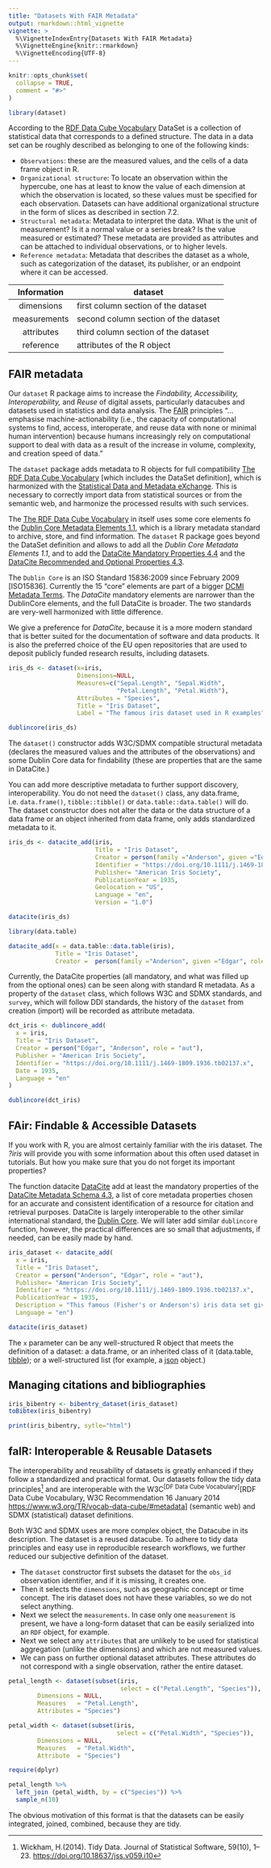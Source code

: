 ```yaml
---
title: "Datasets With FAIR Metadata"
output: rmarkdown::html_vignette
vignette: >
  %\VignetteIndexEntry{Datasets With FAIR Metadata}
  %\VignetteEngine{knitr::rmarkdown}
  %\VignetteEncoding{UTF-8}
---
```


```r
knitr::opts_chunk$set(
  collapse = TRUE,
  comment = "#>"
)
```

```r
library(dataset)
```

According to the [RDF Data Cube Vocabulary](https://www.w3.org/TR/vocab-data-cube/) DataSet is a collection of statistical data that corresponds to a defined structure. The data in a data set can be roughly described as belonging to one of the following kinds:

- `Observations`: these are the measured values, and the cells of a data frame object in R.
- `Organizational structure`: To locate an observation within the hypercube, one has at least to know the value of each dimension at which the observation is located, so these values must be specified for each observation. Datasets can have additional organizational structure in the form of slices as described in section 7.2.
- `Structural metadata`: Metadata to interpret the data. What is the unit of measurement? Is it a normal value or a series break? Is the value measured or estimated? These metadata are provided as attributes and can be attached to individual observations, or to higher levels.
- `Reference metadata`: Metadata that describes the dataset as a whole, such as categorization of the dataset, its publisher, or an endpoint where it can be accessed.

| Information | dataset |
|:--:|----|
| dimensions   |  first column section of the dataset   |
| measurements |  second column section of the dataset  |
| attributes   |  third column section of the dataset   |
| reference    |  attributes of the R object            |

## FAIR metadata

Our `dataset` R package aims to increase the *Findability, Accessibility, Interoperability,* and *Reuse* of digital assets, particularly datacubes and datasets used in statistics and data analysis. The [FAIR](https://www.go-fair.org/fair-principles/) principles  "…emphasise machine-actionability (i.e., the capacity of computational systems to find, access, interoperate, and reuse data with none or minimal human intervention) because humans increasingly rely on computational support to deal with data as a result of the increase in volume, complexity, and creation speed of data."

The `dataset` package adds metadata to R objects for full compatibility [The RDF Data Cube Vocabulary](https://www.w3.org/TR/vocab-data-cube/) [which includes the DataSet definition], which is harmonized with the [Statistical Data and Metadata eXchange](https://sdmx.org/).  This is necessary to correctly import data from statistical sources or from the semantic web, and harmonize the processed results with such services.

The [The RDF Data Cube Vocabulary](https://www.w3.org/TR/vocab-data-cube/) in itself uses some core elements fo the [Dublin Core Metadata Elements 1.1](https://www.dublincore.org/specifications/dublin-core/dces/), which is a library metadata standard to archive, store, and find information. The `dataset` R package goes beyond the DataSet definition and allows to add all the *Dublin Core Metadata Elements 1.1*, and to add the [DataCite Mandatory Properties 4.4](https://support.datacite.org/docs/datacite-metadata-schema-44) and the [DataCite Recommended and Optional Properties 4.3](https://support.datacite.org/docs/schema-optional-properties-v43).

The `Dublin Core` is an ISO Standard 15836:2009 since February 2009 [ISO15836]. Currently the 15 "core" elements are part of a bigger [DCMI Metadata Terms](https://www.dublincore.org/specifications/dublin-core/dcmi-terms/). The *DataCite* mandatory elements are narrower than the DublinCore elements, and the full DataCite is broader. The two standards are very-well harmonized with little difference.

We give a preference for *DataCite*, because it is a more modern standard that is better suited for the documentation of software and data products. It is also the preferred choice of the EU open repositories that are used to deposit publicly funded research results, including datasets.


```r
iris_ds <- dataset(x=iris, 
                   Dimensions=NULL, 
                   Measures=c("Sepal.Length", "Sepal.Width", 
                              "Petal.Length", "Petal.Width"),
                   Attributes = "Species", 
                   Title = "Iris Dataset", 
                   Label = "The famous iris dataset used in R examples")

dublincore(iris_ds)
```
The `dataset()` constructor adds W3C/SDMX compatible structural metadata (declares the measured values and the attributes of the observations) and some Dublin Core data for findability (these are properties that are the same in DataCite.)

You can add more descriptive metadata to further support discovery, interoperability.  You do not need the `dataset()` class, any data.frame, i.e. `data.frame()`, `tibble::tibble()` or `data.table::data.table()` will do. The dataset constructor does not alter the data or the data structure of a data frame or an object inherited from data frame, only adds standardized metadata to it. 

```r
iris_ds <- datacite_add(iris,
                        Title = "Iris Dataset",
                        Creator = person(family ="Anderson", given ="Edgar", role = "aut"),
                        Identifier = "https://doi.org/10.1111/j.1469-1809.1936.tb02137.x",
                        Publisher= "American Iris Society",
                        PublicationYear = 1935,
                        Geolocation = "US",
                        Language = "en", 
                        Version = "1.0")

datacite(iris_ds)
```
```r
library(data.table)
```
```r
datacite_add(x = data.table::data.table(iris), 
             Title = "Iris Dataset", 
             Creator =  person(family ="Anderson", given ="Edgar", role = "aut"))
```

Currently, the DataCite properties (all mandatory, and what was filled up from the optional ones) can be seen along with standard R metadata. As a property of the `dataset` class, which follows W3C and SDMX standards, and `survey`, which will follow DDI standards, the history of the `dataset` from creation (import) will be recorded as attribute metadata.

```r
dct_iris <- dublincore_add(
  x = iris,
  Title = "Iris Dataset",
  Creator = person("Edgar", "Anderson", role = "aut"),
  Publisher = "American Iris Society",
  Identifier = "https://doi.org/10.1111/j.1469-1809.1936.tb02137.x",
  Date = 1935,
  Language = "en"
)

dublincore(dct_iris)
```

## FAir: Findable & Accessible Datasets

If you work with R, you are almost certainly familiar with the iris dataset.  The *?iris* will provide you with some information about this often used dataset in tutorials. But how you make sure that you do not forget its important properties?

The function datacite [DataCite](https://datacite.org/) add at least the mandatory properties of the [DataCite Metadata Schema 4.3](https://schema.datacite.org/), a list of core metadata properties chosen for an accurate and consistent identification of a resource for citation and retrieval purposes. DataCite is largely interoperable to the other similar international standard, the [Dublin Core](https://www.dublincore.org/).  We will later add similar `dublincore` function, however, the practical differences are so small that adjustments, if needed, can be easily made by hand.

```r
iris_dataset <- datacite_add(
  x = iris,
  Title = "Iris Dataset",
  Creator = person("Anderson", "Edgar", role = "aut"),
  Publisher= "American Iris Society",
  Identifier = "https://doi.org/10.1111/j.1469-1809.1936.tb02137.x",
  PublicationYear = 1935,
  Description = "This famous (Fisher's or Anderson's) iris data set gives the measurements in centimeters of the variables sepal length and width and petal length and width, respectively, for 50 flowers from each of 3 species of iris. The species are Iris setosa, versicolor, and virginica.",
  Language = "en")
```
```r
datacite(iris_dataset)
```
The `x` parameter can be any well-structured R object that meets the definition of a dataset: a data.frame, or an inherited class of it (data.table, [tibble](https://tibble.tidyverse.org/)); or a well-structured list (for example, a [json](https://arxiv.org/abs/1403.2805) object.)

## Managing citations and bibliographies {#bibliography}

```r
iris_bibentry <- bibentry_dataset(iris_dataset)
toBibtex(iris_bibentry)
```



```r
print(iris_bibentry, sytle="html")
```

## faIR: Interoperable & Reusable Datasets

The interoperability and reusability of datasets is greatly enhanced if they follow a standardized and practical format.  Our datasets follow the tidy data principles^[Wickham, H.(2014). Tidy Data. Journal of Statistical Software, 59(10), 1–23. <https://doi.org/10.18637/jss.v059.i10>] and are interoperable with the W3C^[DF Data Cube Vocabulary]^[RDF Data Cube Vocabulary, W3C Recommendation 16 January 2014  <https://www.w3.org/TR/vocab-data-cube/#metadata>] (semantic web) and SDMX (statistical) dataset definitions.

Both W3C and SDMX uses are more complex object, the Datacube in its description. The dataset is a reused datacube. To adhere to tidy data principles and easy use in reproducible research workflows, we further reduced our subjective definition of the dataset. 

- The `dataset` constructor first subsets the dataset for the `obs_id` observation identifier, and if it is missing, it creates one.
- Then it selects the `dimensions`, such as geographic concept or time concept. The iris dataset does not have these variables, so we do not select anything.
- Next we select the `measurements`.  In case only one `measurement` is present, we have a long-form dataset that can be easily serialized into an `RDF` object, for example. 
- Next we select any `attributes` that are unlikely to be used for statistical aggregation (unlike the dimensions) and which are not measured values. 
- We can pass on further optional dataset attributes. These attributes do not correspond with a single observation, rather the entire dataset.

```r
petal_length <- dataset(subset(iris, 
                               select = c("Petal.Length", "Species")), 
        Dimensions = NULL, 
        Measures   = "Petal.Length", 
        Attributes = "Species")

petal_width <- dataset(subset(iris, 
                              select = c("Petal.Width", "Species")), 
        Dimensions = NULL, 
        Measures   = "Petal.Width", 
        Attribute  = "Species")
```
```r
require(dplyr)
```
```r
petal_length %>%
  left_join (petal_width, by = c("Species")) %>%
  sample_n(10)
```

The obvious motivation of this format is that the datasets can be easily integrated, joined, combined, because they are tidy.
